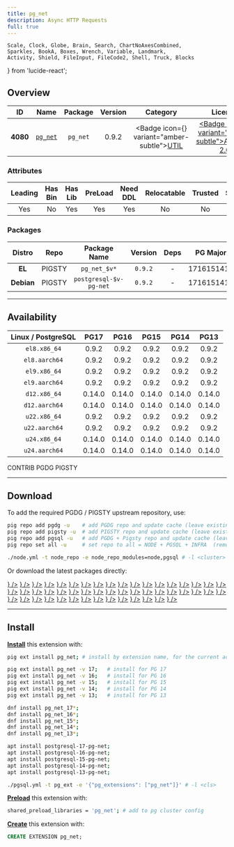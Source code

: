 ```yaml
---
title: pg_net
description: Async HTTP Requests
full: true
---
```


    Scale, Clock, Globe, Brain, Search, ChartNoAxesCombined,
    Sparkles, BookA, Boxes, Wrench, Variable, Landmark,
    Activity, Shield, FileInput, FileCode2, Shell, Truck, Blocks
} from 'lucide-react';

## Overview

| <TooltipIconButton tooltip="Extension unique identifier" side="top">ID</TooltipIconButton> | <TooltipIconButton tooltip="Extension name" side="top">Name</TooltipIconButton> | <TooltipIconButton tooltip="Package name for installation" side="top">Package</TooltipIconButton> | <TooltipIconButton tooltip="Latest available extension version" side="top">Version</TooltipIconButton> | <TooltipIconButton tooltip="Extension category" side="top">Category</TooltipIconButton> | <TooltipIconButton tooltip="Open source license" side="top">License</TooltipIconButton> | <TooltipIconButton tooltip="Programming language" side="top">Lang</TooltipIconButton> |
|:--------:|:--------:|:----------:|:--------------:|:---------------------------------------:|:------------------------------------------------------:|:----:|
| **4080** | [`pg_net`](https://github.com/supabase/pg_net) | `pg_net` | 0.9.2 | <Badge icon={<Wrench />} variant="amber-subtle"><a href="/ext/util" className="no-underline">UTIL</a></Badge> | <a href="/ext/list/license#apache-20" className="no-underline"><Badge icon={<Scale />} variant="green-subtle">Apache-2.0</Badge></a> | <a href="/ext/list/lang#c"><Badge icon={<FileCode2 />} variant="blue-subtle">C</Badge></a> |

### Attributes

| <TooltipIconButton tooltip="The Primary Leading extension in the Package" side="top">Leading</TooltipIconButton> | <TooltipIconButton tooltip="Contains binary utils" side="top">Has Bin</TooltipIconButton> | <TooltipIconButton tooltip="Contains .so shared library files" side="top">Has Lib</TooltipIconButton> | <TooltipIconButton tooltip="Requires preloading via shared_preload_libraries" side="top">PreLoad</TooltipIconButton> | <TooltipIconButton tooltip="Requires CREATE EXTENSION DDL command" side="top">Need DDL</TooltipIconButton> | <TooltipIconButton tooltip="Can be installed in any schema" side="top">Relocatable</TooltipIconButton> | <TooltipIconButton tooltip="Can be created by non-superuser" side="top">Trusted</TooltipIconButton> | <TooltipIconButton tooltip="Schemas used by this extension" side="top">Schemas</TooltipIconButton> |
|:-------:|:-------:|:-------:|:-------:|:--------:|:-----------:|:-------:|:-------:|
| Yes | No | Yes | Yes | Yes | No | No | - |

### Packages

| <TooltipIconButton tooltip="Linux distribution family, EL or Debian" side="top">Distro</TooltipIconButton> | <TooltipIconButton tooltip="Package repository" side="top">Repo</TooltipIconButton> | <TooltipIconButton tooltip="The RPM/DEB Package Name Pattern (replace $v with real pg major)" side="top">Package Name</TooltipIconButton> | <TooltipIconButton tooltip="Latest package version" side="top">Version</TooltipIconButton> | <TooltipIconButton tooltip="RPM/DEB Package dependencies" side="top">Deps</TooltipIconButton> | <TooltipIconButton tooltip="Available in these PostgreSQL Major Versions" side="top">PG Major</TooltipIconButton> |
|:----------:|:--------:|:------------------------:|:-----------:|:------------:|:------------------:|
|   **EL**   | <Badge variant="amber-subtle"><span className="font-bold">PIGSTY</span></Badge> | `pg_net_$v*` | `0.9.2` | - | <Badge variant="green-subtle">17</Badge><Badge variant="green-subtle">16</Badge><Badge variant="green-subtle">15</Badge><Badge variant="green-subtle">14</Badge><Badge variant="green-subtle">13</Badge> |
| **Debian** | <Badge variant="amber-subtle"><span className="font-bold">PIGSTY</span></Badge> | `postgresql-$v-pg-net` | `0.9.2` | - | <Badge variant="green-subtle">17</Badge><Badge variant="green-subtle">16</Badge><Badge variant="green-subtle">15</Badge><Badge variant="green-subtle">14</Badge><Badge variant="green-subtle">13</Badge> |



------

## Availability

| <TooltipIconButton tooltip="Linux Distro Arch / PostgreSQL Major Version" side="top">Linux / PostgreSQL </TooltipIconButton> | **PG17** | **PG16** | **PG15** | **PG14** | **PG13** |
|:-----:|:-----:|:-----:|:-----:|:-----:|:-----:|
| `el8.x86_64` | <Badge variant="amber-subtle">0.9.2</Badge> | <Badge variant="amber-subtle">0.9.2</Badge> | <Badge variant="amber-subtle">0.9.2</Badge> | <Badge variant="amber-subtle">0.9.2</Badge> | <Badge variant="amber-subtle">0.9.2</Badge> |
| `el8.aarch64` | <Badge variant="amber-subtle">0.9.2</Badge> | <Badge variant="amber-subtle">0.9.2</Badge> | <Badge variant="amber-subtle">0.9.2</Badge> | <Badge variant="amber-subtle">0.9.2</Badge> | <Badge variant="amber-subtle">0.9.2</Badge> |
| `el9.x86_64` | <Badge variant="amber-subtle">0.9.2</Badge> | <Badge variant="amber-subtle">0.9.2</Badge> | <Badge variant="amber-subtle">0.9.2</Badge> | <Badge variant="amber-subtle">0.9.2</Badge> | <Badge variant="amber-subtle">0.9.2</Badge> |
| `el9.aarch64` | <Badge variant="amber-subtle">0.9.2</Badge> | <Badge variant="amber-subtle">0.9.2</Badge> | <Badge variant="amber-subtle">0.9.2</Badge> | <Badge variant="amber-subtle">0.9.2</Badge> | <Badge variant="amber-subtle">0.9.2</Badge> |
| `d12.x86_64` | <Badge variant="amber-subtle">0.14.0</Badge> | <Badge variant="amber-subtle">0.14.0</Badge> | <Badge variant="amber-subtle">0.14.0</Badge> | <Badge variant="amber-subtle">0.14.0</Badge> | <Badge variant="amber-subtle">0.14.0</Badge> |
| `d12.aarch64` | <Badge variant="amber-subtle">0.14.0</Badge> | <Badge variant="amber-subtle">0.14.0</Badge> | <Badge variant="amber-subtle">0.14.0</Badge> | <Badge variant="amber-subtle">0.14.0</Badge> | <Badge variant="amber-subtle">0.14.0</Badge> |
| `u22.x86_64` | <Badge variant="amber-subtle">0.9.2</Badge> | <Badge variant="amber-subtle">0.9.2</Badge> | <Badge variant="amber-subtle">0.9.2</Badge> | <Badge variant="amber-subtle">0.9.2</Badge> | <Badge variant="amber-subtle">0.9.2</Badge> |
| `u22.aarch64` | <Badge variant="amber-subtle">0.9.2</Badge> | <Badge variant="amber-subtle">0.9.2</Badge> | <Badge variant="amber-subtle">0.9.2</Badge> | <Badge variant="amber-subtle">0.9.2</Badge> | <Badge variant="amber-subtle">0.9.2</Badge> |
| `u24.x86_64` | <Badge variant="amber-subtle">0.14.0</Badge> | <Badge variant="amber-subtle">0.14.0</Badge> | <Badge variant="amber-subtle">0.14.0</Badge> | <Badge variant="amber-subtle">0.14.0</Badge> | <Badge variant="amber-subtle">0.14.0</Badge> |
| `u24.aarch64` | <Badge variant="amber-subtle">0.14.0</Badge> | <Badge variant="amber-subtle">0.14.0</Badge> | <Badge variant="amber-subtle">0.14.0</Badge> | <Badge variant="amber-subtle">0.14.0</Badge> | <Badge variant="amber-subtle">0.14.0</Badge> |

<Badge variant="green-subtle"><span className="font-black">CONTRIB</span></Badge> <Badge variant="blue-subtle"><span className="font-black">PGDG</span></Badge> <Badge variant="amber-subtle"><span className="font-black">PIGSTY</span></Badge>

------

## Download

To add the required PGDG / PIGSTY upstream repository, use:

```bash tab="pig"
pig repo add pgdg -u    # add PGDG repo and update cache (leave existing repos)
pig repo add pigsty -u  # add PIGSTY repo and update cache (leave existing repos)
pig repo add pgsql -u   # add PGDG + Pigsty repo and update cache (leave existing repos)
pig repo set all -u     # set repo to all = NODE + PGSQL + INFRA  (remove existing repos)
```
```bash tab="pigsty"
./node.yml -t node_repo -e node_repo_modules=node,pgsql # -l <cluster>
```

Or download the latest packages directly:

<Files>
    <Folder name="el8.x86_64">
        <a href="https://repo.pigsty.io/yum/pgsql/el8.x86_64/pg_net_17-0.9.2-2PIGSTY.el8.x86_64.rpm"><File name="pg_net_17-0.9.2-2PIGSTY.el8.x86_64.rpm" icon={<Package className="text-emerald-500" />} /></a>
        <a href="https://repo.pigsty.io/yum/pgsql/el8.x86_64/pg_net_16-0.9.2-2PIGSTY.el8.x86_64.rpm"><File name="pg_net_16-0.9.2-2PIGSTY.el8.x86_64.rpm" icon={<Package className="text-emerald-500" />} /></a>
        <a href="https://repo.pigsty.io/yum/pgsql/el8.x86_64/pg_net_15-0.9.2-2PIGSTY.el8.x86_64.rpm"><File name="pg_net_15-0.9.2-2PIGSTY.el8.x86_64.rpm" icon={<Package className="text-emerald-500" />} /></a>
        <a href="https://repo.pigsty.io/yum/pgsql/el8.x86_64/pg_net_14-0.9.2-2PIGSTY.el8.x86_64.rpm"><File name="pg_net_14-0.9.2-2PIGSTY.el8.x86_64.rpm" icon={<Package className="text-emerald-500" />} /></a>
        <a href="https://repo.pigsty.io/yum/pgsql/el8.x86_64/pg_net_13-0.9.2-2PIGSTY.el8.x86_64.rpm"><File name="pg_net_13-0.9.2-2PIGSTY.el8.x86_64.rpm" icon={<Package className="text-emerald-500" />} /></a>
    </Folder>
    <Folder name="el8.aarch64">
        <a href="https://repo.pigsty.io/yum/pgsql/el8.aarch64/pg_net_17-0.9.2-2PIGSTY.el8.aarch64.rpm"><File name="pg_net_17-0.9.2-2PIGSTY.el8.aarch64.rpm" icon={<Package className="text-orange-500" />} /></a>
        <a href="https://repo.pigsty.io/yum/pgsql/el8.aarch64/pg_net_16-0.9.2-2PIGSTY.el8.aarch64.rpm"><File name="pg_net_16-0.9.2-2PIGSTY.el8.aarch64.rpm" icon={<Package className="text-orange-500" />} /></a>
        <a href="https://repo.pigsty.io/yum/pgsql/el8.aarch64/pg_net_15-0.9.2-2PIGSTY.el8.aarch64.rpm"><File name="pg_net_15-0.9.2-2PIGSTY.el8.aarch64.rpm" icon={<Package className="text-orange-500" />} /></a>
        <a href="https://repo.pigsty.io/yum/pgsql/el8.aarch64/pg_net_14-0.9.2-2PIGSTY.el8.aarch64.rpm"><File name="pg_net_14-0.9.2-2PIGSTY.el8.aarch64.rpm" icon={<Package className="text-orange-500" />} /></a>
        <a href="https://repo.pigsty.io/yum/pgsql/el8.aarch64/pg_net_13-0.9.2-2PIGSTY.el8.aarch64.rpm"><File name="pg_net_13-0.9.2-2PIGSTY.el8.aarch64.rpm" icon={<Package className="text-orange-500" />} /></a>
    </Folder>
    <Folder name="el9.x86_64">
        <a href="https://repo.pigsty.io/yum/pgsql/el9.x86_64/pg_net_17-0.9.2-2PIGSTY.el9.x86_64.rpm"><File name="pg_net_17-0.9.2-2PIGSTY.el9.x86_64.rpm" icon={<Package className="text-emerald-500" />} /></a>
        <a href="https://repo.pigsty.io/yum/pgsql/el9.x86_64/pg_net_16-0.9.2-2PIGSTY.el9.x86_64.rpm"><File name="pg_net_16-0.9.2-2PIGSTY.el9.x86_64.rpm" icon={<Package className="text-emerald-500" />} /></a>
        <a href="https://repo.pigsty.io/yum/pgsql/el9.x86_64/pg_net_15-0.9.2-2PIGSTY.el9.x86_64.rpm"><File name="pg_net_15-0.9.2-2PIGSTY.el9.x86_64.rpm" icon={<Package className="text-emerald-500" />} /></a>
        <a href="https://repo.pigsty.io/yum/pgsql/el9.x86_64/pg_net_14-0.9.2-2PIGSTY.el9.x86_64.rpm"><File name="pg_net_14-0.9.2-2PIGSTY.el9.x86_64.rpm" icon={<Package className="text-emerald-500" />} /></a>
        <a href="https://repo.pigsty.io/yum/pgsql/el9.x86_64/pg_net_13-0.9.2-2PIGSTY.el9.x86_64.rpm"><File name="pg_net_13-0.9.2-2PIGSTY.el9.x86_64.rpm" icon={<Package className="text-emerald-500" />} /></a>
    </Folder>
    <Folder name="el9.aarch64">
        <a href="https://repo.pigsty.io/yum/pgsql/el9.aarch64/pg_net_17-0.9.2-2PIGSTY.el9.aarch64.rpm"><File name="pg_net_17-0.9.2-2PIGSTY.el9.aarch64.rpm" icon={<Package className="text-orange-500" />} /></a>
        <a href="https://repo.pigsty.io/yum/pgsql/el9.aarch64/pg_net_16-0.9.2-2PIGSTY.el9.aarch64.rpm"><File name="pg_net_16-0.9.2-2PIGSTY.el9.aarch64.rpm" icon={<Package className="text-orange-500" />} /></a>
        <a href="https://repo.pigsty.io/yum/pgsql/el9.aarch64/pg_net_15-0.9.2-2PIGSTY.el9.aarch64.rpm"><File name="pg_net_15-0.9.2-2PIGSTY.el9.aarch64.rpm" icon={<Package className="text-orange-500" />} /></a>
        <a href="https://repo.pigsty.io/yum/pgsql/el9.aarch64/pg_net_14-0.9.2-2PIGSTY.el9.aarch64.rpm"><File name="pg_net_14-0.9.2-2PIGSTY.el9.aarch64.rpm" icon={<Package className="text-orange-500" />} /></a>
        <a href="https://repo.pigsty.io/yum/pgsql/el9.aarch64/pg_net_13-0.9.2-2PIGSTY.el9.aarch64.rpm"><File name="pg_net_13-0.9.2-2PIGSTY.el9.aarch64.rpm" icon={<Package className="text-orange-500" />} /></a>
    </Folder>
    <Folder name="d12.x86_64">
        <a href="https://repo.pigsty.io/apt/pgsql/bookworm/pool/main/p/pg-net/postgresql-17-pg-net_0.14.0-1PIGSTY~bookworm_amd64.deb"><File name="postgresql-17-pg-net_0.14.0-1PIGSTY~bookworm_amd64.deb" icon={<Box className="text-emerald-500" />} /></a>
        <a href="https://repo.pigsty.io/apt/pgsql/bookworm/pool/main/p/pg-net/postgresql-16-pg-net_0.14.0-1PIGSTY~bookworm_amd64.deb"><File name="postgresql-16-pg-net_0.14.0-1PIGSTY~bookworm_amd64.deb" icon={<Box className="text-emerald-500" />} /></a>
        <a href="https://repo.pigsty.io/apt/pgsql/bookworm/pool/main/p/pg-net/postgresql-15-pg-net_0.14.0-1PIGSTY~bookworm_amd64.deb"><File name="postgresql-15-pg-net_0.14.0-1PIGSTY~bookworm_amd64.deb" icon={<Box className="text-emerald-500" />} /></a>
        <a href="https://repo.pigsty.io/apt/pgsql/bookworm/pool/main/p/pg-net/postgresql-14-pg-net_0.14.0-1PIGSTY~bookworm_amd64.deb"><File name="postgresql-14-pg-net_0.14.0-1PIGSTY~bookworm_amd64.deb" icon={<Box className="text-emerald-500" />} /></a>
        <a href="https://repo.pigsty.io/apt/pgsql/bookworm/pool/main/p/pg-net/postgresql-13-pg-net_0.14.0-1PIGSTY~bookworm_amd64.deb"><File name="postgresql-13-pg-net_0.14.0-1PIGSTY~bookworm_amd64.deb" icon={<Box className="text-emerald-500" />} /></a>
    </Folder>
    <Folder name="d12.aarch64">
        <a href="https://repo.pigsty.io/apt/pgsql/bookworm/pool/main/p/pg-net/postgresql-17-pg-net_0.14.0-1PIGSTY~bookworm_arm64.deb"><File name="postgresql-17-pg-net_0.14.0-1PIGSTY~bookworm_arm64.deb" icon={<Box className="text-orange-500" />} /></a>
        <a href="https://repo.pigsty.io/apt/pgsql/bookworm/pool/main/p/pg-net/postgresql-16-pg-net_0.14.0-1PIGSTY~bookworm_arm64.deb"><File name="postgresql-16-pg-net_0.14.0-1PIGSTY~bookworm_arm64.deb" icon={<Box className="text-orange-500" />} /></a>
        <a href="https://repo.pigsty.io/apt/pgsql/bookworm/pool/main/p/pg-net/postgresql-15-pg-net_0.14.0-1PIGSTY~bookworm_arm64.deb"><File name="postgresql-15-pg-net_0.14.0-1PIGSTY~bookworm_arm64.deb" icon={<Box className="text-orange-500" />} /></a>
        <a href="https://repo.pigsty.io/apt/pgsql/bookworm/pool/main/p/pg-net/postgresql-14-pg-net_0.14.0-1PIGSTY~bookworm_arm64.deb"><File name="postgresql-14-pg-net_0.14.0-1PIGSTY~bookworm_arm64.deb" icon={<Box className="text-orange-500" />} /></a>
        <a href="https://repo.pigsty.io/apt/pgsql/bookworm/pool/main/p/pg-net/postgresql-13-pg-net_0.14.0-1PIGSTY~bookworm_arm64.deb"><File name="postgresql-13-pg-net_0.14.0-1PIGSTY~bookworm_arm64.deb" icon={<Box className="text-orange-500" />} /></a>
    </Folder>
    <Folder name="u22.x86_64">
        <a href="https://repo.pigsty.io/apt/pgsql/jammy/pool/main/p/pg-net/postgresql-17-pg-net_0.9.2-1PIGSTY~jammy_amd64.deb"><File name="postgresql-17-pg-net_0.9.2-1PIGSTY~jammy_amd64.deb" icon={<Box className="text-emerald-500" />} /></a>
        <a href="https://repo.pigsty.io/apt/pgsql/jammy/pool/main/p/pg-net/postgresql-16-pg-net_0.9.2-1PIGSTY~jammy_amd64.deb"><File name="postgresql-16-pg-net_0.9.2-1PIGSTY~jammy_amd64.deb" icon={<Box className="text-emerald-500" />} /></a>
        <a href="https://repo.pigsty.io/apt/pgsql/jammy/pool/main/p/pg-net/postgresql-15-pg-net_0.9.2-1PIGSTY~jammy_amd64.deb"><File name="postgresql-15-pg-net_0.9.2-1PIGSTY~jammy_amd64.deb" icon={<Box className="text-emerald-500" />} /></a>
        <a href="https://repo.pigsty.io/apt/pgsql/jammy/pool/main/p/pg-net/postgresql-14-pg-net_0.9.2-1PIGSTY~jammy_amd64.deb"><File name="postgresql-14-pg-net_0.9.2-1PIGSTY~jammy_amd64.deb" icon={<Box className="text-emerald-500" />} /></a>
        <a href="https://repo.pigsty.io/apt/pgsql/jammy/pool/main/p/pg-net/postgresql-13-pg-net_0.9.2-1PIGSTY~jammy_amd64.deb"><File name="postgresql-13-pg-net_0.9.2-1PIGSTY~jammy_amd64.deb" icon={<Box className="text-emerald-500" />} /></a>
    </Folder>
    <Folder name="u22.aarch64">
        <a href="https://repo.pigsty.io/apt/pgsql/jammy/pool/main/p/pg-net/postgresql-17-pg-net_0.9.2-1PIGSTY~jammy_arm64.deb"><File name="postgresql-17-pg-net_0.9.2-1PIGSTY~jammy_arm64.deb" icon={<Box className="text-orange-500" />} /></a>
        <a href="https://repo.pigsty.io/apt/pgsql/jammy/pool/main/p/pg-net/postgresql-16-pg-net_0.9.2-1PIGSTY~jammy_arm64.deb"><File name="postgresql-16-pg-net_0.9.2-1PIGSTY~jammy_arm64.deb" icon={<Box className="text-orange-500" />} /></a>
        <a href="https://repo.pigsty.io/apt/pgsql/jammy/pool/main/p/pg-net/postgresql-15-pg-net_0.9.2-1PIGSTY~jammy_arm64.deb"><File name="postgresql-15-pg-net_0.9.2-1PIGSTY~jammy_arm64.deb" icon={<Box className="text-orange-500" />} /></a>
        <a href="https://repo.pigsty.io/apt/pgsql/jammy/pool/main/p/pg-net/postgresql-14-pg-net_0.9.2-1PIGSTY~jammy_arm64.deb"><File name="postgresql-14-pg-net_0.9.2-1PIGSTY~jammy_arm64.deb" icon={<Box className="text-orange-500" />} /></a>
        <a href="https://repo.pigsty.io/apt/pgsql/jammy/pool/main/p/pg-net/postgresql-13-pg-net_0.9.2-1PIGSTY~jammy_arm64.deb"><File name="postgresql-13-pg-net_0.9.2-1PIGSTY~jammy_arm64.deb" icon={<Box className="text-orange-500" />} /></a>
    </Folder>
    <Folder name="u24.x86_64">
        <a href="https://repo.pigsty.io/apt/pgsql/noble/pool/main/p/pg-net/postgresql-17-pg-net_0.14.0-1PIGSTY~noble_amd64.deb"><File name="postgresql-17-pg-net_0.14.0-1PIGSTY~noble_amd64.deb" icon={<Box className="text-emerald-500" />} /></a>
        <a href="https://repo.pigsty.io/apt/pgsql/noble/pool/main/p/pg-net/postgresql-16-pg-net_0.14.0-1PIGSTY~noble_amd64.deb"><File name="postgresql-16-pg-net_0.14.0-1PIGSTY~noble_amd64.deb" icon={<Box className="text-emerald-500" />} /></a>
        <a href="https://repo.pigsty.io/apt/pgsql/noble/pool/main/p/pg-net/postgresql-15-pg-net_0.14.0-1PIGSTY~noble_amd64.deb"><File name="postgresql-15-pg-net_0.14.0-1PIGSTY~noble_amd64.deb" icon={<Box className="text-emerald-500" />} /></a>
        <a href="https://repo.pigsty.io/apt/pgsql/noble/pool/main/p/pg-net/postgresql-14-pg-net_0.14.0-1PIGSTY~noble_amd64.deb"><File name="postgresql-14-pg-net_0.14.0-1PIGSTY~noble_amd64.deb" icon={<Box className="text-emerald-500" />} /></a>
        <a href="https://repo.pigsty.io/apt/pgsql/noble/pool/main/p/pg-net/postgresql-13-pg-net_0.14.0-1PIGSTY~noble_amd64.deb"><File name="postgresql-13-pg-net_0.14.0-1PIGSTY~noble_amd64.deb" icon={<Box className="text-emerald-500" />} /></a>
    </Folder>
    <Folder name="u24.aarch64">
        <a href="https://repo.pigsty.io/apt/pgsql/noble/pool/main/p/pg-net/postgresql-17-pg-net_0.14.0-1PIGSTY~noble_arm64.deb"><File name="postgresql-17-pg-net_0.14.0-1PIGSTY~noble_arm64.deb" icon={<Box className="text-orange-500" />} /></a>
        <a href="https://repo.pigsty.io/apt/pgsql/noble/pool/main/p/pg-net/postgresql-16-pg-net_0.14.0-1PIGSTY~noble_arm64.deb"><File name="postgresql-16-pg-net_0.14.0-1PIGSTY~noble_arm64.deb" icon={<Box className="text-orange-500" />} /></a>
        <a href="https://repo.pigsty.io/apt/pgsql/noble/pool/main/p/pg-net/postgresql-15-pg-net_0.14.0-1PIGSTY~noble_arm64.deb"><File name="postgresql-15-pg-net_0.14.0-1PIGSTY~noble_arm64.deb" icon={<Box className="text-orange-500" />} /></a>
        <a href="https://repo.pigsty.io/apt/pgsql/noble/pool/main/p/pg-net/postgresql-14-pg-net_0.14.0-1PIGSTY~noble_arm64.deb"><File name="postgresql-14-pg-net_0.14.0-1PIGSTY~noble_arm64.deb" icon={<Box className="text-orange-500" />} /></a>
        <a href="https://repo.pigsty.io/apt/pgsql/noble/pool/main/p/pg-net/postgresql-13-pg-net_0.14.0-1PIGSTY~noble_arm64.deb"><File name="postgresql-13-pg-net_0.14.0-1PIGSTY~noble_arm64.deb" icon={<Box className="text-orange-500" />} /></a>
    </Folder>
</Files>

------

## Install

[**Install**](/docs/pgsql/extension/install) this extension with:

```bash tab="pig"
pig ext install pg_net; # install by extension name, for the current active PG version

pig ext install pg_net -v 17;   # install for PG 17
pig ext install pg_net -v 16;   # install for PG 16
pig ext install pg_net -v 15;   # install for PG 15
pig ext install pg_net -v 14;   # install for PG 14
pig ext install pg_net -v 13;   # install for PG 13
```
```bash tab="yum" 
dnf install pg_net_17*;
dnf install pg_net_16*;
dnf install pg_net_15*;
dnf install pg_net_14*;
dnf install pg_net_13*;
```
```bash tab="apt" 
apt install postgresql-17-pg-net;
apt install postgresql-16-pg-net;
apt install postgresql-15-pg-net;
apt install postgresql-14-pg-net;
apt install postgresql-13-pg-net;
```
```bash tab="ansible"
./pgsql.yml -t pg_ext -e '{"pg_extensions": ["pg_net"]}' # -l <cls>
```

[**Preload**](/docs/pgsql/extension/load) this extension with:

```bash
shared_preload_libraries = 'pg_net'; # add to pg cluster config
```

[**Create**](/docs/pgsql/extension/create) this extension with:

```sql
CREATE EXTENSION pg_net;
```


